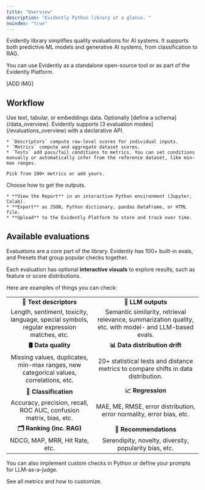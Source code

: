 ```yaml
---
title: "Overview"
description: "Evidently Python library at a glance. "
noindex: "true"
---
```


Evidently library simplifies quality evaluations for AI systems. It supports both predictive ML models and generative AI systems, from classification to RAG.

You can use Evidently as a standalone open-source tool or as part of the Evidently Platform.

\[ADD IMG]

## Workflow

<Steps>
  <Step title="Pass input data">
    Use text, tabular, or embeddings data. Optionally [define a schema](/data_overview).
  </Step>

  <Step title="Configure evaluations">
    Evidently supports [3 evaluation modes](/evaluations_overview) with a declarative API.

    * `Descriptors` compute row-level scores for individual inputs.
    * `Metrics` compute and aggregate dataset scores.
    * `Tests` add pass/fail conditions to metrics. You can set conditions manually or automatically infer from the reference dataset, like min-max ranges.

    Pick from 100+ metrics or add yours.
  </Step>

  <Step title="Get results">
    Choose how to get the outputs.&#x20;

    * **View the Report** in an interactive Python environment (Jupyter, Colab).
    * **Export** as JSON, Python dictionary, pandas DataFrame, or HTML file.
    * **Upload** to the Evidently Platform to store and track over time.
  </Step>
</Steps>

## Available evaluations&#x20;

Evaluations are a core part of the library. Evidently has 100+ built-in evals, and Presets that group popular checks together.

Each evaluation has optional **interactive visuals** to explore results, such as feature or score distributions.

Here are examples of things you can check:

|                                                                                          |                                                                                                        |
| :--------------------------------------------------------------------------------------: | :----------------------------------------------------------------------------------------------------: |
|                                  **🔡 Text descriptors**                                 |                                           **📝 LLM outputs**                                           |
| Length, sentiment, toxicity, language, special symbols, regular expression matches, etc. | Semantic similarity, retrieval relevance, summarization quality, etc. with model- and LLM-based evals. |
|                                    **🛢 Data quality**                                   |                                     **📊 Data distribution drift**                                     |
|  Missing values, duplicates, min-max ranges, new categorical values, correlations, etc.  |           20+ statistical tests and distance metrics to compare shifts in data distribution.           |
|                                   **🎯 Classification**                                  |                                            **📈 Regression**                                           |
|            Accuracy, precision, recall, ROC AUC, confusion matrix, bias, etc.            |                  MAE, ME, RMSE, error distribution, error normality, error bias, etc.                  |
|                                 **🗂 Ranking (inc. RAG)**                                |                                         **🛒 Recommendations**                                         |
|                              NDCG, MAP, MRR, Hit Rate, etc.                              |                         Serendipity, novelty, diversity, popularity bias, etc.                         |

You can also implement custom checks in Python or define your prompts for LLM-as-a-judge.

<Card title="Explore evaluations" icon="chart-simple" horizontal="horizontal" href="/metrics">
  See all metrics and how to customize.
</Card>